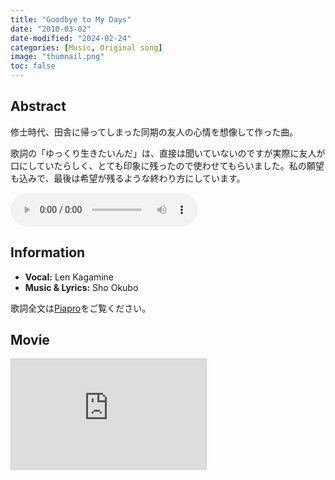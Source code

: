 ```yaml
---
title: "Goodbye to My Days"
date: "2010-03-02"
date-modified: "2024-02-24"
categories: [Music, Original song]
image: "thumnail.png"
toc: false
---
```


## Abstract

修士時代、田舎に帰ってしまった同期の友人の心情を想像して作った曲。

歌詞の「ゆっくり生きたいんだ」は、直接は聞いていないのですが実際に友人が口にしていたらしく、とても印象に残ったので使わせてもらいました。私の願望も込みで、最後は希望が残るような終わり方にしています。

<audio controlslist="nodownload" controls>
   <source src="Gooobye to My Days_v5_4.mp3" type="audio/mp3">
   <p>Your browser does not support the audio element.</p>
</audio>


## Information

- **Vocal:** Len Kagamine
- **Music & Lyrics:** Sho Okubo

歌詞全文は[Piapro](https://piapro.jp/t/uIZ_)をご覧ください。


## Movie

<iframe width="312" height="176" src="https://ext.nicovideo.jp/thumb/sm9891167" scrolling="no" style="border:solid 1px #ccc;" frameborder="0"><a href="https://www.nicovideo.jp/watch/sm9891167">【鏡音レン】Goodbye to My Days【オリジナル】</a></iframe>

